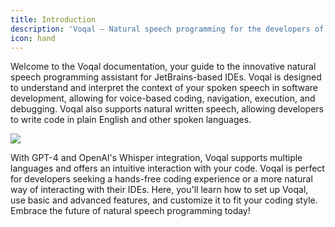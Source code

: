 ```yaml
---
title: Introduction
description: 'Voqal — Natural speech programming for the developers of tomorrow'
icon: hand
---
```


Welcome to the Voqal documentation, your guide to the innovative natural speech programming assistant for JetBrains-based IDEs.
Voqal is designed to understand and interpret the context of your spoken speech in software development, allowing for voice-based coding, navigation, execution, and debugging.
Voqal also supports natural written speech, allowing developers to write code in plain English and other spoken languages.

<img src="/images/fully_configurable.svg" />

With GPT-4 and OpenAI's Whisper integration, Voqal supports multiple languages and offers an intuitive interaction with your code.
Voqal is perfect for developers seeking a hands-free coding experience or a more natural way of interacting with their IDEs.
Here, you'll learn how to set up Voqal, use basic and advanced features, and customize it to fit your coding style.
Embrace the future of natural speech programming today!
